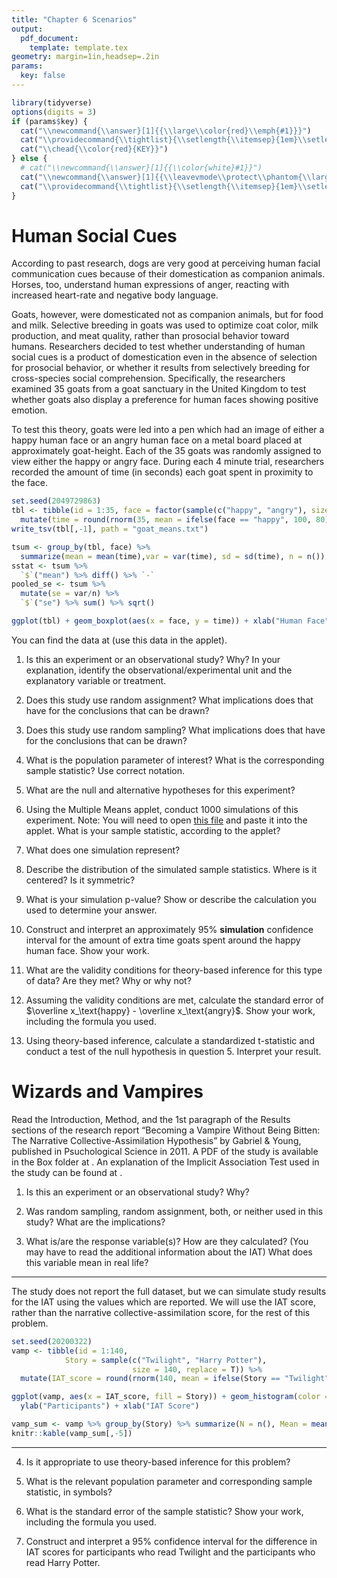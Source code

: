 ```yaml
---
title: "Chapter 6 Scenarios"
output: 
  pdf_document:
    template: template.tex
geometry: margin=1in,headsep=.2in
params:
  key: false
---
```


```r
library(tidyverse)
options(digits = 3)
if (params$key) {
  cat("\\newcommand{\\answer}[1]{{\\large\\color{red}\\emph{#1}}}")
  cat("\\providecommand{\\tightlist}{\\setlength{\\itemsep}{1em}\\setlength{\\parskip}{0pt}}")
  cat("\\chead{\\color{red}{KEY}}")
} else {
  # cat("\\newcommand{\\answer}[1]{{\\color{white}#1}}") 
  cat("\\newcommand{\\answer}[1]{{\\leavevmode\\protect\\phantom{\\large #1}}}")
  cat("\\providecommand{\\tightlist}{\\setlength{\\itemsep}{1em}\\setlength{\\parskip}{0pt}}")
}

``` 

# Human Social Cues

According to past research, dogs are very good at perceiving human facial communication cues because of their domestication as companion animals. Horses, too, understand human expressions of anger, reacting with increased heart-rate and negative body language. 

Goats, however, were domesticated not as companion animals, but for food and milk. Selective breeding in goats was used to optimize coat color, milk production, and meat quality, rather than prosocial behavior toward humans. Researchers decided to test whether understanding of human social cues is a product of domestication even in the absence of selection for prosocial behavior, or whether it results from selectively breeding for cross-species social comprehension. Specifically, the researchers examined 35 goats from a goat sanctuary in the United Kingdom to test whether goats also display a preference for human faces showing positive emotion. 

To test this theory, goats were led into a pen which had an image of either a happy human face or an angry human face on a metal board placed at approximately goat-height. Each of the 35 goats was randomly assigned to view either the happy or angry face.  During each 4 minute trial, researchers recorded the amount of time (in seconds) each goat spent in proximity to the face. 

```r
set.seed(2049729863)
tbl <- tibble(id = 1:35, face = factor(sample(c("happy", "angry"), size = 35, replace = T), levels = c("happy", "angry"), ordered = T)) %>%
  mutate(time = round(rnorm(35, mean = ifelse(face == "happy", 100, 80), sd = 20)))
write_tsv(tbl[,-1], path = "goat_means.txt")

tsum <- group_by(tbl, face) %>% 
  summarize(mean = mean(time),var = var(time), sd = sd(time), n = n())
sstat <- tsum %>%
  `$`("mean") %>% diff() %>% `-`
pooled_se <- tsum %>%
  mutate(se = var/n) %>%
  `$`("se") %>% sum() %>% sqrt()

ggplot(tbl) + geom_boxplot(aes(x = face, y = time)) + xlab("Human Face") + ylab("Number of Seconds In Proximity to the Face") + ggtitle("Do Goats Read Human Emotions?") + coord_flip() + theme(axis.text.y = element_text(angle = 90, hjust = .5, vjust = .5))
```

You can find the data at \url{https://srvanderplas.github.io/unl-stat218-materials/handouts/goat_means.txt} (use this data in the applet).

1. Is this an experiment or an observational study? Why? In your explanation, identify the observational/experimental unit and the explanatory variable or treatment.    
\longanswer\answer{This is an experiment because experimenters assigned treatments (angry or happy face) to experimental units (goats). }

2. Does this study use random assignment? What implications does that have for the conclusions that can be drawn?    
\longanswer\answer{This study uses random assignment, which means that the experimenters can make cause-and-effect conclusions.}

3. Does this study use random sampling? What implications does that have for the conclusions that can be drawn?    
\longanswer[6em]\answer{This study does not use random sampling; instead, it used a convenience sample of goats in a goat sanctuary in the UK. As a result, the experimenters cannot guarantee that the sample is representative of all goats. They need to use caution when generalizing the study results to the entire population.}

4. What is the population parameter of interest? What is the corresponding sample statistic? Use correct notation.    
\longanswer[6em]\answer{$\mu_\text{happy} - \mu_\text{angry}$ (population parameter)\\
$\overline{x}_\text{happy} - \overline{x}_\text{angry}$ (sample statistic)}

5. What are the null and alternative hypotheses for this experiment?    
\longanswer[8em]\answer{$H_0: \mu_\text{happy} - \mu_\text{angry} = 0$\\$H_A: \mu_\text{happy} - \mu_\text{angry} > 0$\\
Note that the researchers want to test whether goats also display a **preference** for human faces showing positive emotion. Preference implies that we care about whether they spend more time with a face showing positive emotion. 
}

6. Using the Multiple Means applet, conduct 1000 simulations of this experiment. Note: You will need to open [this file](goat_means.txt) and paste it into the applet. What is your sample statistic, according to the applet?    
\longanswer\answer{The sample statistic is $\overline{x}_\text{happy} - \overline{x}_\text{angry} = `r tsum$mean[1]` - `r tsum$mean[2]` = `r sstat`$}

7. What does one simulation represent?    
\longanswer\answer{One simulation represents a set of 35 trials in which goats are shown either a happy or angry human face.}

8. Describe the distribution of the simulated sample statistics. Where is it centered? Is it symmetric?    
\longanswer\answer{The distribution of the simulated sample statistic is centered at 0, with most of the values between $\pm 20$. It is roughly symmetric.}

9. What is your simulation p-value? Show or describe the calculation you used to determine your answer.    
\longanswer\answer{(Answers will vary) 20/1000 samples had a value greater than the observed value, so the simulation p-value is 0.0200. }

10. Construct and interpret an approximately 95% **simulation** confidence interval for the amount of extra time goats spent around the happy human face. Show your work.    
\longanswer[10em]\answer{From the applet, my sample statistic is `r sstat` and the simulation standard error of the difference is 8.179 (will vary slightly). Thus, an approximately 95\% confidence interval is $`r sstat` \pm 2\times 8.179 = (`r paste(round(sstat + c(-2, 2)*8.179, 3), collapse = ", ")`)$. Thus, we are 95\% confident that goats spend between `r sstat + c(-2)*8.179` and `r sstat + c(2)*8.179` seconds longer around a picture of a happy human face than an angry human face. This suggests that goats can, indeed, read human social cues. }\clearpage

11. What are the validity conditions for theory-based inference for this type of data? Are they met? Why or why not?    
\longanswer[10em]\answer{Both groups should have a symmetric distribution, or there should be 20 observations in each group and the distributions should not be strongly skewed. From the boxplot, it appears that both distributions are roughly symmetric, suggesting that we can use theory based inference for the problem. If the distributions were not roughly symmetric, then we would not be able to use theory-based inference because we have only `r tsum$n[1]` and `r tsum$n[2]` observations in each group, respectively.}

12. Assuming the validity conditions are met, calculate the standard error of $\overline x_\text{happy} - \overline x_\text{angry}$. Show your work, including the formula you used.    
\longanswer[6em]\answer{$\displaystyle\sqrt{\displaystyle\frac{s_h^2}{n_h} + \displaystyle\frac{s_a^2}{n_a}} = \sqrt{\displaystyle\frac{`r tsum$sd[1]`^2}{`r tsum$n[1]`} + \displaystyle\frac{`r tsum$sd[2]`^2}{`r tsum$n[2]`}} = \sqrt{`r pooled_se^2`} = `r pooled_se`$ }

13. Using theory-based inference, calculate a standardized t-statistic and conduct a test of the null hypothesis in question 5. Interpret your result.    
\longanswer[10em]\answer{$t = \displaystyle\frac{\overline x_h - \overline x_a - 0}{SE} = \displaystyle\frac{`r sstat`}{`r pooled_se`} = `r sstat/pooled_se`$. \\[.5em]
With a standardized statistic of `r sstat/pooled_se`, we have strong evidence against $H_0$ that goats spend equal amounts of time around happy and angry human faces, and thus cannot read human social cues. Therefore, we reject $H_0$ and conclude that goats spend significantly more time around happy human faces than angry human faces, suggesting that goats can, in fact, read social cues.}\clearpage



# Wizards and Vampires

Read the Introduction, Method, and the 1st paragraph of the Results sections of the research report "Becoming a Vampire Without Being Bitten: The Narrative Collective-Assimilation Hypothesis" by Gabriel & Young, published in Psuchological Science in 2011\footnote{DOI: \url{https://journals.sagepub.com/doi/abs/10.1177/0956797611415541}}. A PDF of the study is available in the Box folder at \url{https://unl.box.com/v/vampire-wizard-study}. An explanation of the Implicit Association Test used in the study can be found at \url{https://implicit.harvard.edu/implicit/iatdetails.html}. 

1. Is this an experiment or an observational study? Why?    
\longanswer\answer{This is an experiment - Researchers assigned treatments (reading a section of Harry Potter or Twilight) to the experimental units (students). }

2. Was random sampling, random assignment, both, or neither used in this study? What are the implications?    
\longanswer[6em]\answer{This study used volunteers, so there was no random sampling; the researchers may not be able to generalize their results to the population if the sample was not representative. However, random assignment was used, so the researchers can make cause-and-effect claims about the treatment. }

3. What is/are the response variable(s)? How are they calculated? (You may have to read the additional information about the IAT) What does this variable mean in real life?    
\longanswer[14em]\answer{The response variable is the IAT score - the difference between the mean response time between "me" and vampires (and "not me" and wizards) and the mean response time between "me" and wizards (and "not me" and vampires). The IAT score is the amount an individual identifies themselves with the concept of vampires (high score) compared with wizards (low score).\\[.5em]
A second response variable is the Twilight/Harry Potter Narrative Collective-Assimilation Score, which was designed by the researchers. This score was computed as the difference between the participant's z-score for wizard items and the participant's z-score for vampire items.}

***

The study does not report the full dataset, but we can simulate study results for the IAT using the values which are reported. We will use the IAT score, rather than the narrative collective-assimilation score, for the rest of this problem. 

```r
set.seed(20200322)
vamp <- tibble(id = 1:140, 
            Story = sample(c("Twilight", "Harry Potter"), 
                           size = 140, replace = T)) %>%
  mutate(IAT_score = round(rnorm(140, mean = ifelse(Story == "Twilight", .35, -.39), sd = .13), 2))

ggplot(vamp, aes(x = IAT_score, fill = Story)) + geom_histogram(color = "black") + 
  ylab("Participants") + xlab("IAT Score")

vamp_sum <- vamp %>% group_by(Story) %>% summarize(N = n(), Mean = mean(IAT_score), SD = sd(IAT_score), var = var(IAT_score)) 
knitr::kable(vamp_sum[,-5])
```

***

4. Is it appropriate to use theory-based inference for this problem?    
\longanswer\answer{Yes, we can use theory-based inference. Both groups have a symmetric distribution, but we also have more than 20 observations in each group, so we are safe to use theory based inference in any case.}

5. What is the relevant population parameter and corresponding sample statistic, in symbols?    
\longanswer\answer{$\mu_\text{v} - \mu_\text{w}$, where v = vampire and w = wizard correspond to the twilight and harry potter conditions respectively. $\overline x_\text{v} - \overline x_\text{w}$ is the sample statistic.}

6. What is the standard error of the sample statistic? Show your work, including the formula you used.    
\longanswer{\answer{ 
$SE = \sqrt{\displaystyle\frac{s_v^2}{n_v} + \displaystyle\frac{s_w^2}{n_w}} = \sqrt{\frac{`r vamp_sum$var[2]`}{`r vamp_sum$N[2]`} + \frac{`r vamp_sum$var[1]`}{`r vamp_sum$N[1]`}} = \sqrt{`r sum(vamp_sum$var/vamp_sum$N)`} = `r sqrt(sum(vamp_sum$var/vamp_sum$N))`$ 
}}

7. Construct and interpret a 95% confidence interval for the difference in IAT scores for participants who read Twilight and the participants who read Harry Potter.    
\longanswer[8em]\answer{
$\text{Statistic} \pm 2 \times \text{SE(Statistic)} = `r diff(vamp_sum$Mean)` \pm 2 \times `r sqrt(sum(vamp_sum$var/vamp_sum$N))` = `r paste0("(", paste(round(diff(vamp_sum$Mean) + c(-2, 2) * sqrt(sum(vamp_sum$var/vamp_sum$N)), 3), collapse = ", "), ")")`$\\[.5em]
We are 95\% confident that on average, people who read Twilight will have an IAT score which is between `r round(diff(vamp_sum$Mean) + c(-2, 2) * sqrt(sum(vamp_sum$var/vamp_sum$N)), 3)[1]` and `r round(diff(vamp_sum$Mean) + c(-2, 2) * sqrt(sum(vamp_sum$var/vamp_sum$N)), 3)[2]` higher than people who read Harry Potter. This indicates that there is a significant difference in self-identification with vampire or wizard group membership, depending on the story read at the beginning of the study. 
}
